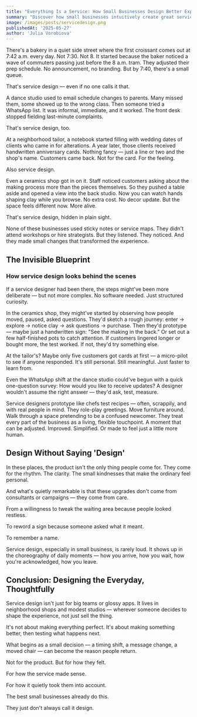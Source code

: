 ```yaml
---
title: "Everything Is a Service: How Small Businesses Design Better Experiences Without Realizing It"
summary: "Discover how small businesses intuitively create great service experiences without formal design training"
image: /images/posts/servicedesign.png
publishedAt: '2025-05-27'
author: 'Julia Vorobiova'
---
```


There's a bakery in a quiet side street where the first croissant comes out at 7:42 a.m. every day. Not 7:30. Not 8. It started because the baker noticed a wave of commuters passing just before the 8 a.m. tram. They adjusted their prep schedule. No announcement, no branding. But by 7:40, there's a small queue.

That's service design — even if no one calls it that.

A dance studio used to email schedule changes to parents. Many missed them, some showed up to the wrong class. Then someone tried a WhatsApp list. It was informal, immediate, and it worked. The front desk stopped fielding last-minute complaints.

That's service design, too.

At a neighborhood tailor, a notebook started filling with wedding dates of clients who came in for alterations. A year later, those clients received handwritten anniversary cards. Nothing fancy — just a line or two and the shop's name. Customers came back. Not for the card. For the feeling.

Also service design.

Even a ceramics shop got in on it. Staff noticed customers asking about the making process more than the pieces themselves. So they pushed a table aside and opened a view into the back studio. Now you can watch hands shaping clay while you browse. No extra cost. No decor update. But the space feels different now. More alive.

That's service design, hidden in plain sight.

None of these businesses used sticky notes or service maps. They didn't attend workshops or hire strategists. But they listened. They noticed. And they made small changes that transformed the experience.

## The Invisible Blueprint
### How service design looks behind the scenes

If a service designer had been there, the steps might've been more deliberate — but not more complex. No software needed. Just structured curiosity.

In the ceramics shop, they might've started by observing how people moved, paused, asked questions. They'd sketch a rough journey: enter → explore → notice clay → ask questions → purchase. Then they'd prototype — maybe just a handwritten sign: "See the making in the back." Or set out a few half-finished pots to catch attention. If customers lingered longer or bought more, the test worked. If not, they'd try something else.

At the tailor's? Maybe only five customers got cards at first — a micro-pilot to see if anyone responded. It's still personal. Still meaningful. Just faster to learn from.

Even the WhatsApp shift at the dance studio could've begun with a quick one-question survey: How would you like to receive updates? A designer wouldn't assume the right answer — they'd ask, test, measure.

Service designers prototype like chefs test recipes — often, scrappily, and with real people in mind. They role-play greetings. Move furniture around. Walk through a space pretending to be a confused newcomer. They treat every part of the business as a living, flexible touchpoint. A moment that can be adjusted. Improved. Simplified. Or made to feel just a little more human.

## Design Without Saying 'Design'

In these places, the product isn't the only thing people come for. They come for the rhythm. The clarity. The small kindnesses that make the ordinary feel personal.

And what's quietly remarkable is that these upgrades don't come from consultants or campaigns — they come from care.

From a willingness to tweak the waiting area because people looked restless.

To reword a sign because someone asked what it meant.

To remember a name.

Service design, especially in small business, is rarely loud. It shows up in the choreography of daily moments — how you arrive, how you wait, how you're acknowledged, how you leave.

## Conclusion: Designing the Everyday, Thoughtfully

Service design isn't just for big teams or glossy apps. It lives in neighborhood shops and modest studios — wherever someone decides to shape the experience, not just sell the thing.

It's not about making everything perfect. It's about making something better, then testing what happens next.

What begins as a small decision — a timing shift, a message change, a moved chair — can become the reason people return.

Not for the product. But for how they felt.

For how the service made sense.

For how it quietly took them into account.

The best small businesses already do this.

They just don't always call it design.
